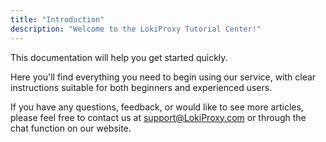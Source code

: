 ```yaml
---
title: "Introduction"
description: "Welcome to the LokiProxy Tutorial Center!"
---
```


This documentation will help you get started quickly.

Here you'll find everything you need to begin using our service, with clear instructions suitable for both beginners and experienced users.

If you have any questions, feedback, or would like to see more articles, please feel free to contact us at [support@LokiProxy.com](mailto:support@LokiProxy.com) or through the chat function on our website.